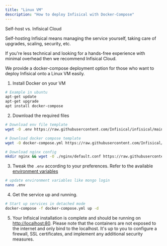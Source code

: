 ```yaml
---
title: "Linux VM"
description: "How to deploy Infisical with Docker-Compose"
---
```


<Info>
Self-host vs. Infisical Cloud

Self-hosting Infisical means managing the service yourself, taking care of upgrades, scaling, security, etc.

If you're less technical and looking for a hands-free experience with minimal overhead then we recommend Infisical Cloud.

</Info>

We provide a docker-compose deployment option for those who want to deploy Infisical onto a Linux VM easily.

1. Install Docker on your VM

```bash
# Example in ubuntu
apt-get update
apt-get upgrade
apt install docker-compose
```

2. Download the required files

```bash
# Download env file template
wget -O .env https://raw.githubusercontent.com/Infisical/infisical/main/.env.example

# Download docker compose template
wget -O docker-compose.yml https://raw.githubusercontent.com/Infisical/infisical/main/docker-compose.yml

# Download nginx config
mkdir nginx && wget -O ./nginx/default.conf https://raw.githubusercontent.com/Infisical/infisical/main/nginx/default.dev.conf
```

3. Tweak the `.env` according to your preferences. Refer to the available [environment variables](../../self-hosting/configuration/envars)

```bash
# update environment variables like mongo login
nano .env
```

4. Get the service up and running.

```bash
# Start up services in detached mode
docker-compose -f docker-compose.yml up -d
```

5. Your Infisical installation is complete and should be running on [http://localhost:80](http://localhost:80). Please note that the containers are not exposed to the internet and only bind to the localhost. It's up to you to configure a firewall, SSL certificates, and implement any additional security measures.
